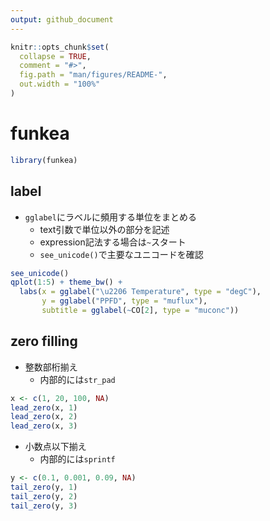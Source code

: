 ```yaml
---
output: github_document
---
```


<!-- README.md is generated from README.Rmd. Please edit that file -->

```r
knitr::opts_chunk$set(
  collapse = TRUE,
  comment = "#>",
  fig.path = "man/figures/README-",
  out.width = "100%"
)
```

# funkea

<!-- badges: start -->
<!-- badges: end -->

```r
library(funkea)
```

## label

- `gglabel`にラベルに頻用する単位をまとめる
    - text引数で単位以外の部分を記述
    - expression記法する場合は`~`スタート
    - `see_unicode()`で主要なユニコードを確認

```r
see_unicode()
qplot(1:5) + theme_bw() +
  labs(x = gglabel("\u2206 Temperature", type = "degC"),
       y = gglabel("PPFD", type = "muflux"),
       subtitle = gglabel(~CO[2], type = "muconc"))
```

## zero filling

- 整数部桁揃え
    - 内部的には`str_pad`

```r
x <- c(1, 20, 100, NA)
lead_zero(x, 1)
lead_zero(x, 2)
lead_zero(x, 3)
```

- 小数点以下揃え
    - 内部的には`sprintf`

```r
y <- c(0.1, 0.001, 0.09, NA)
tail_zero(y, 1)
tail_zero(y, 2)
tail_zero(y, 3)
```
